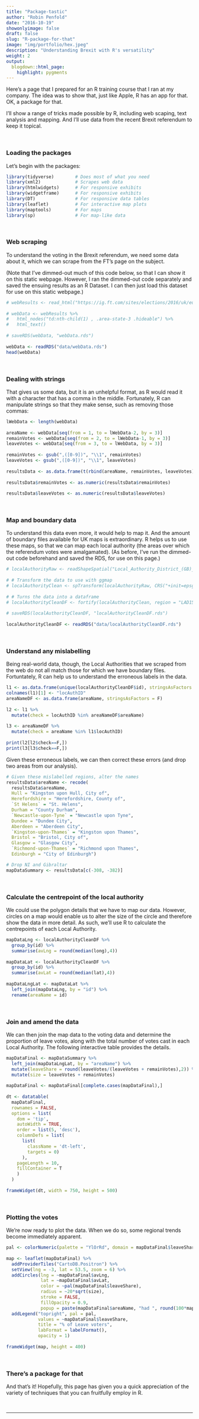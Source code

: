 ```yaml
---
title: "Package-tastic"
author: "Robin Penfold"
date: "2016-10-19"
showonlyimage: false
draft: false
slug: "R-package-for-that"
image: "img/portfolio/hex.jpeg"
description: "Understanding Brexit with R's versatility"
weight: 2
output:
  blogdown::html_page:
    highlight: pygments
---
```


Here's a page that I prepared for an R training course that I ran at my company. The idea was to show that, just like Apple, R has an app for that. OK, a package for that.
  
I'll show a range of tricks made possible by R, including web scaping, text analysis and mapping. And I'll use data from the recent Brexit referendum to keep it topical.

<p>&nbsp;</p>

### Loading the packages

Let's begin with the packages:

```r
library(tidyverse)        # Does most of what you need
library(xml2)             # Scrapes web data
library(htmlwidgets)      # For responsive exhibits
library(widgetframe)      # For responsive exhibits
library(DT)               # For responsive data tables
library(leaflet)          # For interactive map plots
library(maptools)         # For maps
library(sp)               # For map-like data
```

<p>&nbsp;</p>

### Web scraping

To understand the voting in the Brexit referendum, we need some data about it, which we can scrape from the FT's page on the subject. 

(Note that I've dimmed-out much of this code below, so that I can show it on this static webpage. However, I ran the dimmed-out code separately and saved the ensuing results as an R Dataset. I can then just load this dataset for use on this static webpage.)

```r
# webResults <- read_html("https://ig.ft.com/sites/elections/2016/uk/eu-referendum/")
  
# webData <- webResults %>%
#   html_nodes("td:nth-child(1) , .area-state-3 .hideable") %>%
#   html_text()
  
# saveRDS(webData, "webData.rds")
  
webData <- readRDS("data/webData.rds")
head(webData)
```

<p>&nbsp;</p>

### Dealing with strings

That gives us some data, but it is an unhelpful format, as R would read it with a character that has a comma in the middle. Fortunately, R can manipulate strings so that they make sense, such as removing those commas:

```r
lWebData <- length(webData)
  
areaName <- webData[seq(from = 1, to = lWebData-2, by = 3)]
remainVotes <- webData[seq(from = 2, to = lWebData-1, by = 3)]
leaveVotes <- webData[seq(from = 3, to = lWebData, by = 3)]
  
remainVotes <- gsub(",([0-9])", "\\1", remainVotes)
leaveVotes <- gsub(",([0-9])", "\\1", leaveVotes)
  
resultsData <- as.data.frame(t(rbind(areaName, remainVotes, leaveVotes)), stringsAsFactors = F)
  
resultsData$remainVotes <- as.numeric(resultsData$remainVotes)
  
resultsData$leaveVotes <- as.numeric(resultsData$leaveVotes)
```

<p>&nbsp;</p>

### Map and boundary data

To understand this data even more, it would help to map it. And the amount of  boundary files available for UK maps is extraordinary. R helps us to use these maps, so that we can map each local authority (the areas over which the referendum votes were amalgamated). (As before, I've run the dimmed-out code beforehand and saved the RDS, for use on this page.)

```r
# localAuthorityRaw <- readShapeSpatial("Local_Authority_District_(GB)_2015_boundaries_(generalised_clipped)/LAD_DEC_2015_GB_BGC.shp", proj4string=CRS("+init=epsg:27700"))
  
# # Transform the data to use with ggmap
# localAuthorityClean <- spTransform(localAuthorityRaw, CRS("+init=epsg:4326"))
  
# # Turns the data into a dataframe
# localAuthorityCleanDF <- fortify(localAuthorityClean, region = "LAD15NM")
  
# saveRDS(localAuthorityCleanDF, "localAuthorityCleanDF.rds")
  
localAuthorityCleanDF <- readRDS("data/localAuthorityCleanDF.rds")
```

<p>&nbsp;</p>

### Understand any mislabelling

Being real-world data, though, the Local Authorities that we scraped from the web do not all match those for which we have boundary files. Fortuntately, R can help us to understand the erroneous labels in the data. 

```r
l1 <- as.data.frame(unique(localAuthorityCleanDF$id), stringsAsFactors = F)
colnames(l1)[1] <- "locAuthID"
areaNameDF <- as.data.frame(areaName, stringsAsFactors = F)
  
l2 <- l1 %>%
  mutate(check = locAuthID %in% areaNameDF$areaName)
  
l3 <- areaNameDF %>%
  mutate(check = areaName %in% l1$locAuthID)
  
print(l2[l2$check==F,])
print(l3[l3$check==F,])
```

Given these erroneous labels, we can then correct these errors (and drop two areas from our analysis).

```r
# Given these mislabelled regions, alter the names
resultsData$areaName <- recode(
  resultsData$areaName,
  Hull = "Kingston upon Hull, City of",
  Herefordshire = "Herefordshire, County of",
  `St Helens` = "St. Helens",
  Durham = "County Durham",
  `Newcastle-upon-Tyne` = "Newcastle upon Tyne",
  Dundee = "Dundee City",
  Aberdeen = "Aberdeen City",
  `Kingston-upon-Thames` = "Kingston upon Thames",
  Bristol = "Bristol, City of",
  Glasgow = "Glasgow City",
  `Richmond-upon-Thames` = "Richmond upon Thames",
  Edinburgh = "City of Edinburgh")

# Drop NI and Gibraltar
mapDataSummary <- resultsData[c(-308, -382)]
```

<p>&nbsp;</p>

### Calculate the centrepoint of the local authority

We could use the polygon details that we have to map our data. However, circles on a map would enable us to alter the size of the circle and therefore show the data in more detail. As such, we'll use R to calculate the centrepoints of each Local Authority.

```r
mapDataLng <- localAuthorityCleanDF %>% 
  group_by(id) %>% 
  summarise(avLng = round(median(long),4))
  
mapDataLat <- localAuthorityCleanDF %>% 
  group_by(id) %>% 
  summarise(avLat = round(median(lat),4))
  
mapDataLngLat <- mapDataLat %>% 
  left_join(mapDataLng, by = "id") %>% 
  rename(areaName = id)
```

<p>&nbsp;</p>

### Join and amend the data

We can then join the map data to the voting data and determine the proportion of leave votes, along with the total number of votes cast in each Local Authority. The following interactive table provides the details.

```r
mapDataFinal <- mapDataSummary %>% 
  left_join(mapDataLngLat, by = "areaName") %>% 
  mutate(leaveShare = round(leaveVotes/(leaveVotes + remainVotes),2)) %>% 
  mutate(size = leaveVotes + remainVotes)
  
mapDataFinal <- mapDataFinal[complete.cases(mapDataFinal),]
  
dt <- datatable(
  mapDataFinal, 
  rownames = FALSE, 
  options = list(
    dom = 'tip', 
    autoWidth = TRUE,
    order = list(5, 'desc'), 
    columnDefs = list(
      list(
        className = 'dt-left', 
        targets = 0)
      ), 
    pageLength = 10, 
    fillContainer = T
    )
  )
  
frameWidget(dt, width = 750, height = 500)
```

<p>&nbsp;</p>

### Plotting the votes

We're now ready to plot the data. When we do so, some regional trends become immediately apparent.

```r
pal <- colorNumeric(palette = "YlOrRd", domain = mapDataFinal$leaveShare)
  
map <- leaflet(mapDataFinal) %>%
  addProviderTiles("CartoDB.Positron") %>%
  setView(lng = -3, lat = 53.5, zoom = 6) %>%
  addCircles(lng = ~mapDataFinal$avLng, 
             lat = ~mapDataFinal$avLat, 
             color = ~pal(mapDataFinal$leaveShare), 
             radius = ~20*sqrt(size), 
             stroke = FALSE, 
             fillOpacity = 0.9,
             popup = paste(mapDataFinal$areaName, "had ", round(100*mapDataFinal$leaveShare, 1), "% voting for Leave and ", mapDataFinal$size, "total voters")) %>% 
  addLegend("topright", pal = pal,
            values = ~mapDataFinal$leaveShare,
            title = "% of Leave voters",
            labFormat = labelFormat(),
            opacity = 1)
  
frameWidget(map, height = 400)
```

<p>&nbsp;</p>

### There's a package for that

And that's it! Hopefully, this page has given you a quick appreciation of the variety of techniques that you can fruitfully employ in R.

<p>&nbsp;</p>

---